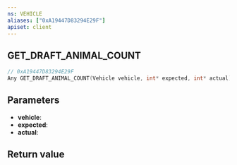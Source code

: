 ```yaml
---
ns: VEHICLE
aliases: ["0xA19447D83294E29F"]
apiset: client
---
```

## GET_DRAFT_ANIMAL_COUNT

```c
// 0xA19447D83294E29F
Any GET_DRAFT_ANIMAL_COUNT(Vehicle vehicle, int* expected, int* actual);
```


## Parameters
* **vehicle**:
* **expected**:
* **actual**:

## Return value